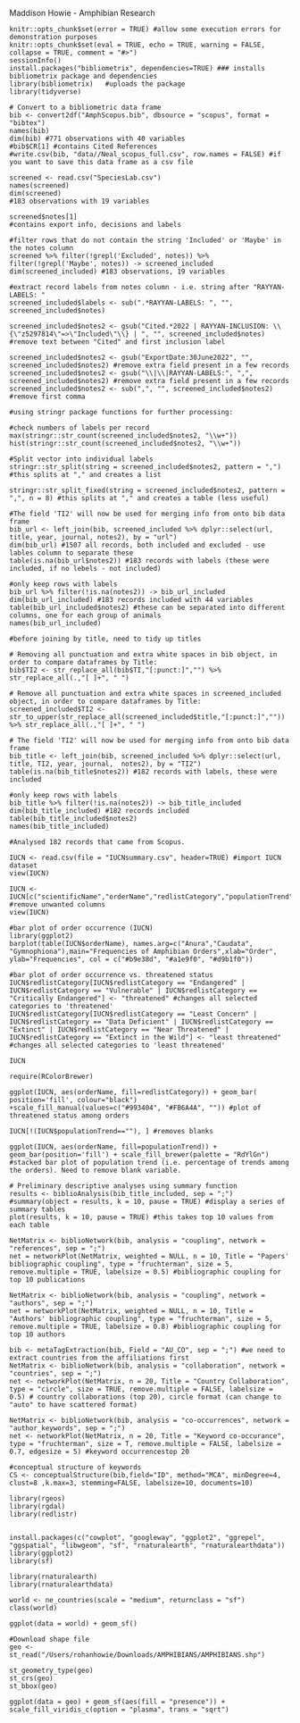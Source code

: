 
Maddison Howie - Amphibian Research 

```Load
knitr::opts_chunk$set(error = TRUE) #allow some execution errors for demonstration purposes
knitr::opts_chunk$set(eval = TRUE, echo = TRUE, warning = FALSE, collapse = TRUE, comment = "#>")
sessionInfo()
install.packages("bibliometrix", dependencies=TRUE) ### installs bibliometrix package and dependencies
library(bibliometrix)	#uploads the package
library(tidyverse)

```

```Load
# Convert to a bibliometric data frame
bib <- convert2df("AmphScopus.bib", dbsource = "scopus", format = "bibtex") 
names(bib)
dim(bib) #771 observations with 40 variables
#bib$CR[1] #contains Cited References
#write.csv(bib, "data//Neal_scopus_full.csv", row.names = FALSE) #if you want to save this data frame as a csv file
```

```Load
screened <- read.csv("SpeciesLab.csv")
names(screened)
dim(screened) 
#183 observations with 19 variables

screened$notes[1]
#contains export info, decisions and labels

#filter rows that do not contain the string 'Included' or 'Maybe' in the notes column
screened %>% filter(!grepl('Excluded', notes)) %>% filter(!grepl('Maybe', notes)) -> screened_included
dim(screened_included) #183 observations, 19 variables

#extract record labels from notes column - i.e. string after "RAYYAN-LABELS: "
screened_included$labels <- sub(".*RAYYAN-LABELS: ", "", screened_included$notes)

screened_included$notes2 <- gsub("Cited.*2022 | RAYYAN-INCLUSION: \\{\"z5297814\"=>\"Included\"\\} | ", "", screened_included$notes) #remove text between "Cited" and first inclusion label

screened_included$notes2 <- gsub("ExportDate:30June2022", "", screened_included$notes2) #remove extra field present in a few records
screened_included$notes2 <- gsub("\\|\\|RAYYAN-LABELS:", ",", screened_included$notes2) #remove extra field present in a few records
screened_included$notes2 <- sub(",", "", screened_included$notes2) #remove first comma

#using stringr package functions for further processing:

#check numbers of labels per record
max(stringr::str_count(screened_included$notes2, "\\w+"))
hist(stringr::str_count(screened_included$notes2, "\\w+"))

#Split vector into individual labels
stringr::str_split(string = screened_included$notes2, pattern = ",") #this splits at "," and creates a list 

stringr::str_split_fixed(string = screened_included$notes2, pattern = ",", n = 8) #this splits at "," and creates a table (less useful)
```

```Merging
#The field 'TI2' will now be used for merging info from onto bib data frame
bib_url <- left_join(bib, screened_included %>% dplyr::select(url, title, year, journal, notes2), by = "url")
dim(bib_url) #1507 all records, both included and excluded - use lables column to separate these
table(is.na(bib_url$notes2)) #183 records with labels (these were included, if no lebels - not included)

#only keep rows with labels
bib_url %>% filter(!is.na(notes2)) -> bib_url_included
dim(bib_url_included) #183 records included with 44 variables
table(bib_url_included$notes2) #these can be separated into different columns, one for each group of animals
names(bib_url_included)
```

```Title
#before joining by title, need to tidy up titles

# Removing all punctuation and extra white spaces in bib object, in order to compare dataframes by Title:
bib$TI2 <- str_replace_all(bib$TI,"[:punct:]","") %>% str_replace_all(.,"[ ]+", " ") 

# Remove all punctuation and extra white spaces in screened_included object, in order to compare dataframes by Title:
screened_included$TI2 <- str_to_upper(str_replace_all(screened_included$title,"[:punct:]","")) %>% str_replace_all(.,"[ ]+", " ")

# The field 'TI2' will now be used for merging info from onto bib data frame
bib_title <- left_join(bib, screened_included %>% dplyr::select(url, title, TI2, year, journal,  notes2), by = "TI2")
table(is.na(bib_title$notes2)) #182 records with labels, these were included

#only keep rows with labels
bib_title %>% filter(!is.na(notes2)) -> bib_title_included
dim(bib_title_included) #182 records included
table(bib_title_included$notes2) 
names(bib_title_included)

#Analysed 182 records that came from Scopus.
```

```IUCN
IUCN <- read.csv(file = "IUCNsummary.csv", header=TRUE) #import IUCN dataset
view(IUCN)

IUCN <- IUCN[c("scientificName","orderName","redlistCategory","populationTrend")] #remove unwanted columns 
view(IUCN)
```

```Basic
#bar plot of order occurrence (IUCN)
library(ggplot2)
barplot(table(IUCN$orderName), names.arg=c("Anura","Caudata", "Gymnophiona"),main="Frequencies of Amphibian Orders",xlab="Order", ylab="Frequencies", col = c("#b9e38d", "#a1e9f0", "#d9b1f0"))

#bar plot of order occurrence vs. threatened status
IUCN$redlistCategory[IUCN$redlistCategory == "Endangered" | IUCN$redlistCategory == "Vulnerable" | IUCN$redlistCategory == "Critically Endangered"] <- "threatened" #changes all selected categories to 'threatened' 
IUCN$redlistCategory[IUCN$redlistCategory == "Least Concern" | IUCN$redlistCategory == "Data Deficient" | IUCN$redlistCategory == "Extinct" | IUCN$redlistCategory == "Near Threatened" | IUCN$redlistCategory == "Extinct in the Wild"] <- "least threatened" #changes all selected categories to 'least threatened'

IUCN

require(RColorBrewer)

ggplot(IUCN, aes(orderName, fill=redlistCategory)) + geom_bar( position='fill', colour="black") +scale_fill_manual(values=c("#993404", "#FB6A4A", "")) #plot of threatened status among orders

IUCN[!(IUCN$populationTrend==""), ] #removes blanks

ggplot(IUCN, aes(orderName, fill=populationTrend)) + geom_bar(position='fill') + scale_fill_brewer(palette = "RdYlGn") #stacked bar plot of population trend (i.e. percentage of trends among the orders). Need to remove blank variable. 

```

```Summary
# Preliminary descriptive analyses using summary function
results <- biblioAnalysis(bib_title_included, sep = ";")
#summary(object = results, k = 10, pause = TRUE) #display a series of summary tables
plot(results, k = 10, pause = TRUE) #this takes top 10 values from each table
```

```Bibliographic
NetMatrix <- biblioNetwork(bib, analysis = "coupling", network = "references", sep = ";")
net = networkPlot(NetMatrix, weighted = NULL, n = 10, Title = "Papers' bibliographic coupling", type = "fruchterman", size = 5, remove.multiple = TRUE, labelsize = 0.5) #bibliographic coupling for top 10 publications

NetMatrix <- biblioNetwork(bib, analysis = "coupling", network = "authors", sep = ";")
net = networkPlot(NetMatrix, weighted = NULL, n = 10, Title = "Authors' bibliographic coupling", type = "fruchterman", size = 5, remove.multiple = TRUE, labelsize = 0.8) #bibliographic coupling for top 10 authors
```

```Collaborations
bib <- metaTagExtraction(bib, Field = "AU_CO", sep = ";") #we need to extract countries from the affiliations first
NetMatrix <- biblioNetwork(bib, analysis = "collaboration", network = "countries", sep = ";")
net <- networkPlot(NetMatrix, n = 20, Title = "Country Collaboration", type = "circle", size = TRUE, remove.multiple = FALSE, labelsize = 0.5) # country collaborations (top 20), circle format (can change to "auto" to have scattered format)
```

```Keyword
NetMatrix <- biblioNetwork(bib, analysis = "co-occurrences", network = "author_keywords", sep = ";")
net <- networkPlot(NetMatrix, n = 20, Title = "Keyword co-occurance", type = "fruchterman", size = T, remove.multiple = FALSE, labelsize = 0.7, edgesize = 5) #keyword occurrencestop 20

#conceptual structure of keywords
CS <- conceptualStructure(bib,field="ID", method="MCA", minDegree=4, clust=8 ,k.max=3, stemming=FALSE, labelsize=10, documents=10)
```

```Geographical
library(rgeos)
library(rgdal)
library(redlistr)


```


```Geographical
install.packages(c("cowplot", "googleway", "ggplot2", "ggrepel", "ggspatial", "libwgeom", "sf", "rnaturalearth", "rnaturalearthdata"))
library(ggplot2)
library(sf)

library(rnaturalearth)
library(rnaturalearthdata)

world <- ne_countries(scale = "medium", returnclass = "sf")
class(world)

ggplot(data = world) + geom_sf()

#Download shape file
geo <- st_read("/Users/rohanhowie/Downloads/AMPHIBIANS/AMPHIBIANS.shp")

st_geometry_type(geo)
st_crs(geo)
st_bbox(geo)

ggplot(data = geo) + geom_sf(aes(fill = "presence")) + scale_fill_viridis_c(option = "plasma", trans = "sqrt")

```
